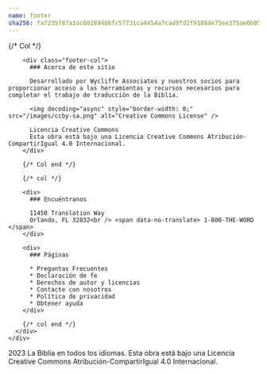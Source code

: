 ```yaml
---
name: footer
sha256: fa7235f87a3ac60289466fc57731ca4454a7cad0fd2f91884e75ee375ae0b05b
---
```

<footer class=" text-white footer">
  <div class="p-8 bg-#292825">
    <div class="container mx-auto">
      <div class="flex flex-col md:flex-row gap-8 justify-between">
        {/* Col */}

        <div class="footer-col">
          ### Acerca de este sitio

          Desarrollado por Wycliffe Associates y nuestros socios para proporcionar acceso a las herramientas y recursos necesarios para completar el trabajo de traducción de la Biblia.

          <img decoding="async" style="border-width: 0;" src="/images/ccby-sa.png" alt="Creative Commons License" />

          Licencia Creative Commons
          Esta obra está bajo una Licencia Creative Commons Atribución-CompartirIgual 4.0 Internacional.
        </div>

        {/* Col end */}

        {/* col */}

        <div>
          ### Encuéntranos

          11450 Translation Way
          Orlando, FL 32832<br /> <span data-no-translate> 1-800-THE-WORD </span>
        </div>

        <div>
          ### Páginas

          * Preguntas Frecuentes
          * Declaración de fe
          * Derechos de autor y licencias
          * Contacte con nosotros
          * Política de privacidad
          * Obtener ayuda
        </div>

        {/* col end */}
      </div>
    </div>
  </div>

  <div class="bg-#242320 footer-disclosure py-2">
    <div class="text-center text-sm">
      2023 La Biblia en todos los idiomas. Esta obra está bajo una Licencia Creative Commons Atribución-CompartirIgual 4.0 Internacional.
    </div>
  </div>
</footer>
